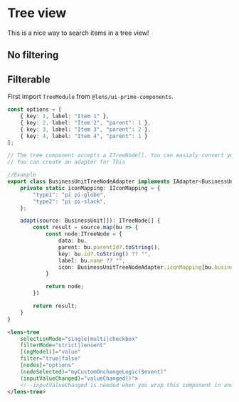 
<Meta 
    title={meta.title}
    component={meta.component}
    decorators={meta.decorators}
    argTypes={meta.argTypes} />

# Tree view

This is a nice way to search items in a tree view!


## No filtering
<Story story={NotFilterable} />

## Filterable
<Story story={Filterable} />

First import `TreeModule` from `@lens/ui-prime-components`.

```ts
const options = [
    { key: 1, label: "Item 1" },
    { key: 2, label: "Item 2", "parent": 1 },
    { key: 3, label: "Item 3", "parent": 2 },
    { key: 4, label: "Item 4", "parent": 1 }
]; 

// The tree component accepts a ITreeNode[]. You can easialy convert your list to a _flat_ list of ITreeNode item. The component itself takes care of the generation of a hierarchical structure.
// You can create an adapter for This

//Example
export class BusinessUnitTreeNodeAdapter implements IAdapter<BusinessUnit[], ITreeNode[]> {
	private static iconMapping: IIconMapping = {
		"type1": "pi pi-globe",
		"type2": "pi pi-slack",
	};

	adapt(source: BusinessUnit[]): ITreeNode[] {
		const result = source.map(bu => {
			const node:ITreeNode = {
				data: bu,
				parent: bu.parentId?.toString(),
				key: bu.id?.toString() ?? "",
				label: bu.name ?? "",
				icon: BusinessUnitTreeNodeAdapter.iconMapping[bu.businessUnitType ?? ""]
			}

			return node;
		})

		return result;
	}
}
```

```html
<lens-tree 
	selectionMode="single|multi|checkbox"
	filterMode="strict|lenient"
	[(ngModel)]="value"
	filter="true|false"
	[nodes]="options"
	(nodeSelected)="myCustomOnchangeLogic($event)"
	(inputValueChanged)="valueChanged()">
	<!--inputValueChanged is needed when you wrap this component in another component. Otherwise the selected value won't propagate corectly to the parent component-->
</lens-tree>
```